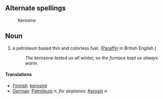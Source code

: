 == Alternate spellings ==
:Kerosine

== Noun ==
#a petroleum based thin and colorless fuel.  ([[Paraffin]] in British English.)
#:''The kerosene lasted us all winter, so the furnace kept us always warm''.

==== Translations ====

*[[Finnish]]: [[kerosiini]]
*[[German]]: [[Petroleum]] ''n'', ''for airplanes:'' [[Kerosin]] ''n''